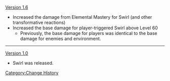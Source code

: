[[Version 1.6]]
*Increased the damage from Elemental Mastery for Swirl (and other transformative reactions)
*Increased the base damage for player-triggered Swirl above Level 60
** Previously, the base damage for players was identical to the base damage for enemies and environment.
----
[[Version 1.0]]
*Swirl was released.
<noinclude>[[Category:Change History]]</noinclude>
